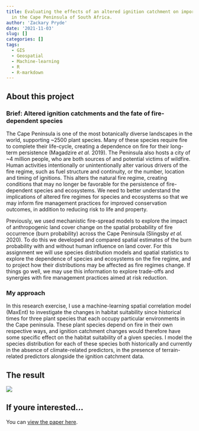 ```yaml
---
title: Evaluating the effects of an altered ignition catchment on important biodiversity
  in the Cape Peninsula of South Africa.
author: 'Zackary Pryde'
date: '2021-11-03'
slug: []
categories: []
tags:
  - GIS
  - Geospatial
  - Machine-learning
  - R
  - R-markdown
---
```


## About this project

### Brief: Altered ignition catchments and the fate of fire-dependent species

The Cape Peninsula is one of the most botanically diverse landscapes in the world, supporting ~2500 plant species. Many of these species require fire to complete their life-cycle, creating a dependence on fire for their long-term persistence (Magadzire *et al.* 2019). The Peninsula also hosts a city of ~4 million people, who are both sources of and potential victims of wildfire. Human activities intentionally or unintentionally alter various drivers of the fire regime, such as fuel structure and continuity, or the number, location and timing of ignitions. This alters the natural fire regime, creating conditions that may no longer be favorable for the persistence of fire-dependent species and ecosystems. We need to better understand the implications of altered fire regimes for species and ecosystems so that we may inform fire management practices for improved conservation outcomes, in addition to reducing risk to life and property.

Previously, we used mechanistic fire-spread models to explore the impact of anthropogenic land cover change on the spatial probability of fire occurrence (burn probability) across the Cape Peninsula (Slingsby *et al.* 2020). To do this we developed and compared spatial estimates of the burn probability with and without human influence on land cover. For this assignment we will use species distribution models and spatial statistics to explore the dependence of species and ecosystems on the fire regime, and to project how their distributions may be affected as fire regimes change. If things go well, we may use this information to explore trade-offs and synergies with fire management practices aimed at risk reduction.

### My approach

In this research exercise, I use a machine-learning spatial correlation model (MaxEnt) to investigate the changes in habitat suitability since historical times for three plant species that each occupy particular environments in the Cape peninsula. These plant species depend on fire in their own respective ways, and ignition catchment changes would therefore have some specific effect on the habitat suitability of a given species. I model the species distribution for each of these species both historically and currently in the absence of climate-related predictors, in the presence of terrain-related predictors alongside the ignition catchment data. 

## The result

![](images/AFC.jpeg)

## If youre interested...

You can [view the paper here](https://github.com/ZackaryPryde/Project_1/blob/322fe8061b41312c792b2d378c06b60518496eb4/PRYZAC001.pdf).

